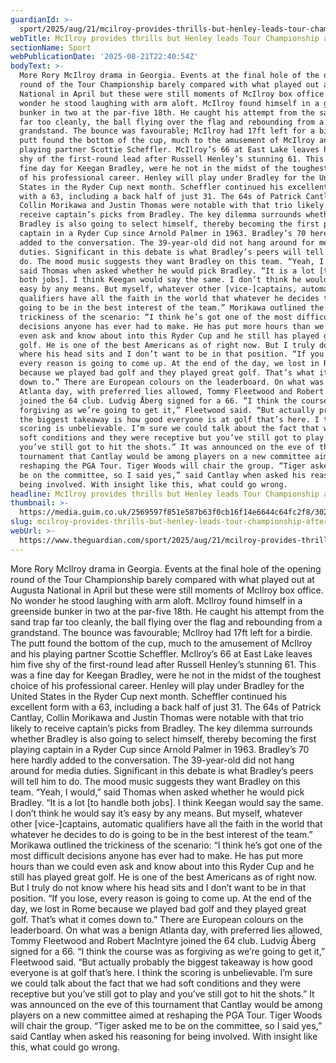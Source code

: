 ```yaml
---
guardianId: >-
  sport/2025/aug/21/mcilroy-provides-thrills-but-henley-leads-tour-championship-after-61
webTitle: McIlroy provides thrills but Henley leads Tour Championship after 61
sectionName: Sport
webPublicationDate: '2025-08-21T22:40:54Z'
bodyText: >-
  More Rory McIlroy drama in Georgia. Events at the final hole of the opening
  round of the Tour Championship barely compared with what played out at Augusta
  National in April but these were still moments of McIlroy box office. No
  wonder he stood laughing with arm aloft. McIlroy found himself in a greenside
  bunker in two at the par-five 18th. He caught his attempt from the sand trap
  far too cleanly, the ball flying over the flag and rebounding from a
  grandstand. The bounce was favourable; McIlroy had 17ft left for a birdie. The
  putt found the bottom of the cup, much to the amusement of McIlroy and his
  playing partner Scottie Scheffler. McIlroy’s 66 at East Lake leaves him five
  shy of the first-round lead after Russell Henley’s stunning 61. This was a
  fine day for Keegan Bradley, were he not in the midst of the toughest choice
  of his professional career. Henley will play under Bradley for the United
  States in the Ryder Cup next month. Scheffler continued his excellent form
  with a 63, including a back half of just 31. The 64s of Patrick Cantlay,
  Collin Morikawa and Justin Thomas were notable with that trio likely to
  receive captain’s picks from Bradley. The key dilemma surrounds whether
  Bradley is also going to select himself, thereby becoming the first playing
  captain in a Ryder Cup since Arnold Palmer in 1963. Bradley’s 70 here hardly
  added to the conversation. The 39-year-old did not hang around for media
  duties. Significant in this debate is what Bradley’s peers will tell him to
  do. The mood music suggests they want Bradley on this team. “Yeah, I would,”
  said Thomas when asked whether he would pick Bradley. “It is a lot [to handle
  both jobs]. I think Keegan would say the same. I don’t think he would say it’s
  easy by any means. But myself, whatever other [vice-]captains, automatic
  qualifiers have all the faith in the world that whatever he decides to do is
  going to be in the best interest of the team.” Morikawa outlined the
  trickiness of the scenario: “I think he’s got one of the most difficult
  decisions anyone has ever had to make. He has put more hours than we could
  even ask and know about into this Ryder Cup and he still has played great
  golf. He is one of the best Americans as of right now. But I truly do not know
  where his head sits and I don’t want to be in that position. “If you lose,
  every reason is going to come up. At the end of the day, we lost in Rome
  because we played bad golf and they played great golf. That’s what it comes
  down to.” There are European colours on the leaderboard. On what was a benign
  Atlanta day, with preferred lies allowed, Tommy Fleetwood and Robert MacIntyre
  joined the 64 club. Ludvig Åberg signed for a 66. “I think the course was as
  forgiving as we’re going to get it,” Fleetwood said. “But actually probably
  the biggest takeaway is how good everyone is at golf that’s here. I think the
  scoring is unbelievable. I’m sure we could talk about the fact that we had
  soft conditions and they were receptive but you’ve still got to play and
  you’ve still got to hit the shots.” It was announced on the eve of this
  tournament that Cantlay would be among players on a new committee aimed at
  reshaping the PGA Tour. Tiger Woods will chair the group. “Tiger asked me to
  be on the committee, so I said yes,” said Cantlay when asked his reasoning for
  being involved. With insight like this, what could go wrong.
headline: McIlroy provides thrills but Henley leads Tour Championship after 61
thumbnail: >-
  https://media.guim.co.uk/2569597f851e587b63f0cb16f14e6644c64fc2f8/302_0_3229_2583/500.jpg
slug: mcilroy-provides-thrills-but-henley-leads-tour-championship-after-61
webUrl: >-
  https://www.theguardian.com/sport/2025/aug/21/mcilroy-provides-thrills-but-henley-leads-tour-championship-after-61
---
```

More Rory McIlroy drama in Georgia. Events at the final hole of the opening round of the Tour Championship barely compared with what played out at Augusta National in April but these were still moments of McIlroy box office. No wonder he stood laughing with arm aloft. McIlroy found himself in a greenside bunker in two at the par-five 18th. He caught his attempt from the sand trap far too cleanly, the ball flying over the flag and rebounding from a grandstand. The bounce was favourable; McIlroy had 17ft left for a birdie. The putt found the bottom of the cup, much to the amusement of McIlroy and his playing partner Scottie Scheffler. McIlroy’s 66 at East Lake leaves him five shy of the first-round lead after Russell Henley’s stunning 61. This was a fine day for Keegan Bradley, were he not in the midst of the toughest choice of his professional career. Henley will play under Bradley for the United States in the Ryder Cup next month. Scheffler continued his excellent form with a 63, including a back half of just 31. The 64s of Patrick Cantlay, Collin Morikawa and Justin Thomas were notable with that trio likely to receive captain’s picks from Bradley. The key dilemma surrounds whether Bradley is also going to select himself, thereby becoming the first playing captain in a Ryder Cup since Arnold Palmer in 1963. Bradley’s 70 here hardly added to the conversation. The 39-year-old did not hang around for media duties. Significant in this debate is what Bradley’s peers will tell him to do. The mood music suggests they want Bradley on this team. “Yeah, I would,” said Thomas when asked whether he would pick Bradley. “It is a lot [to handle both jobs]. I think Keegan would say the same. I don’t think he would say it’s easy by any means. But myself, whatever other [vice-]captains, automatic qualifiers have all the faith in the world that whatever he decides to do is going to be in the best interest of the team.” Morikawa outlined the trickiness of the scenario: “I think he’s got one of the most difficult decisions anyone has ever had to make. He has put more hours than we could even ask and know about into this Ryder Cup and he still has played great golf. He is one of the best Americans as of right now. But I truly do not know where his head sits and I don’t want to be in that position. “If you lose, every reason is going to come up. At the end of the day, we lost in Rome because we played bad golf and they played great golf. That’s what it comes down to.” There are European colours on the leaderboard. On what was a benign Atlanta day, with preferred lies allowed, Tommy Fleetwood and Robert MacIntyre joined the 64 club. Ludvig Åberg signed for a 66. “I think the course was as forgiving as we’re going to get it,” Fleetwood said. “But actually probably the biggest takeaway is how good everyone is at golf that’s here. I think the scoring is unbelievable. I’m sure we could talk about the fact that we had soft conditions and they were receptive but you’ve still got to play and you’ve still got to hit the shots.” It was announced on the eve of this tournament that Cantlay would be among players on a new committee aimed at reshaping the PGA Tour. Tiger Woods will chair the group. “Tiger asked me to be on the committee, so I said yes,” said Cantlay when asked his reasoning for being involved. With insight like this, what could go wrong.
